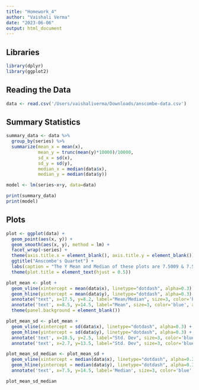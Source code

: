 ```yaml
---
title: "Homework_4"
author: "Vaishali Verma"
date: "2023-06-06"
output: html_document
---
```


## Libraries

```r
library(dplyr)
library(ggplot2)
```

## Reading the Data

```r
data <- read.csv('/Users/vaishaliverma/Downloads/anscombe-data.csv')
```

## Summary Statistics
```r
summary_data <- data %>%
  group_by(series) %>%
  summarize(mean_x = mean(x), 
            mean_y = trunc(mean(y)*10000)/10000, 
            sd_x = sd(x), 
            sd_y = sd(y), 
            median_x = median(data$x),
            median_y = median(data$y))

model <- lm(series~x+y, data=data)

print(summary_data)
print(model)
```

## Plots

```r
plot <- ggplot(data) + 
  geom_point(aes(x, y)) + 
  geom_smooth(aes(x, y), method = lm) +
  facet_wrap(~series) +
  theme(axis.title.x = element_blank(), axis.title.y = element_blank()) +
  ggtitle("Anscombe's Quartet") + 
  labs(caption = "The Y Mean and Median of these plots are 7.5009 & 7.52 respectively, hence the overlap of lines.") +
  theme(plot.title = element_text(hjust = 0.5))

plot_mean <- plot + 
  geom_vline(xintercept = mean(data$x), linetype="dotdash", alpha=0.3) + 
  geom_hline(yintercept = mean(data$y), linetype="dotdash", alpha=0.3) + 
  annotate("text", x=17.5, y=8.2, label="Mean/Median", size=3, color='blue') +
  annotate('text', x=8.5, y=14.5, label="Mean", size=3, color='blue', angle=90) +
  theme(panel.background = element_blank())

plot_mean_sd <- plot_mean + 
  geom_vline(xintercept = sd(data$x), linetype="dotdash", alpha=0.3) + 
  geom_hline(yintercept = sd(data$y), linetype="dotdash", alpha=0.3) +
  annotate('text', x=18.5, y=2.5, label="Std. Dev", size=3, color='blue') +
  annotate('text', x=2.7, y=13.5, label="Std. Dev", size=3, color='blue', angle=90)

plot_mean_sd_median <- plot_mean_sd +
  geom_vline(xintercept = median(data$x), linetype="dotdash", alpha=0.3) + 
  geom_hline(yintercept = median(data$y), linetype="dotdash", alpha=0.3) +
  annotate('text', x=7.5, y=14.5, label='Median', size=3, color='blue', angle=90)

plot_mean_sd_median

```

